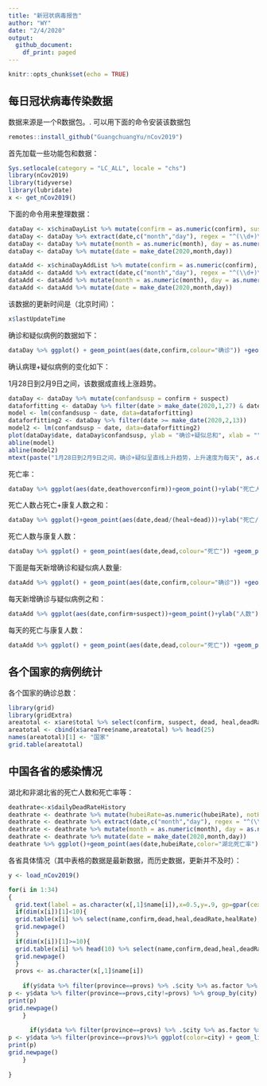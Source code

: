 ```yaml
---
title: "新冠状病毒报告"
author: "WY"
date: "2/4/2020"
output:
  github_document:
    df_print: paged
---
```


```r
knitr::opts_chunk$set(echo = TRUE)
```

## 每日冠状病毒传染数据

数据来源是一个R数据包。. 可以用下面的命令安装该数据包

```r
remotes::install_github("GuangchuangYu/nCov2019")
```

首先加载一些功能包和数据：
```r
Sys.setlocale(category = "LC_ALL", locale = "chs")
library(nCov2019)
library(tidyverse)
library(lubridate)
x <- get_nCov2019()
```

下面的命令用来整理数据：
```r
dataDay <- x$chinaDayList %>% mutate(confirm = as.numeric(confirm), suspect = as.numeric(suspect), dead = as.numeric(dead), heal = as.numeric(heal), deathoverconfirm = dead/confirm)
dataDay <- dataDay %>% extract(date,c("month","day"), regex = "^(\\d+)\\.(\\d+)$",remove = FALSE) 
dataDay <- dataDay %>% mutate(month = as.numeric(month), day = as.numeric(day))
dataDay <- dataDay %>% mutate(date = make_date(2020,month,day))

dataAdd <- x$chinaDayAddList %>% mutate(confirm = as.numeric(confirm), suspect = as.numeric(suspect), dead = as.numeric(dead), heal = as.numeric(heal), deathoverconfirm = dead/confirm)
dataAdd <- dataAdd %>% extract(date,c("month","day"), regex = "^(\\d+)\\.(\\d+)$",remove = FALSE) 
dataAdd <- dataAdd %>% mutate(month = as.numeric(month), day = as.numeric(day))
dataAdd <- dataAdd %>% mutate(date = make_date(2020,month,day))

```

该数据的更新时间是（北京时间）：
```r
x$lastUpdateTime
```


确诊和疑似病例的数据如下：

```r
dataDay %>% ggplot() + geom_point(aes(date,confirm,colour="确诊")) +geom_point(aes(date,suspect,color="疑似")) +theme(legend.position="right")+ylab("病例数")+labs(colour="类别")+scale_color_manual(values=c("blue","red"))+xlab("")
```

确认病理+疑似病例的变化如下：

1月28日到2月9日之间，该数据成直线上涨趋势。

```r
dataDay <- dataDay %>% mutate(confandsusp = confirm + suspect)
dataforfitting <- dataDay %>% filter(date > make_date(2020,1,27) & date < make_date(2020,2,9)) 
model <- lm(confandsusp ~ date, data=dataforfitting)
dataforfitting2 <- dataDay %>% filter(date >= make_date(2020,2,13)) 
model2 <- lm(confandsusp ~ date, data=dataforfitting2)
plot(dataDay$date, dataDay$confandsusp, ylab = "确诊+疑似总和", xlab = "" )
abline(model)
abline(model2)
mtext(paste("1月28日到2月9日之间，确诊+疑似呈直线上升趋势，上升速度为每天", as.character(floor(model$coefficients[2])),"。\n R平方值为 ",round(summary(model)$r.squared, digits=5),".\n","2月13日后, 确诊+疑似病例每天增加",as.character(floor(model2$coefficients[2])), "\n R平方值为", round(summary(model2)$r.squared, digits=5),"."))
```


死亡率：

```r
dataDay %>% ggplot(aes(date,deathoverconfirm))+geom_point()+ylab("死亡人数/确诊人数")+xlab("")
```

死亡人数占死亡+康复人数之和：

```r
dataDay %>% ggplot()+geom_point(aes(date,dead/(heal+dead)))+ylab("死亡/(死亡+康复)")+xlab("")
```

死亡人数与康复人数：

```r
dataDay %>% ggplot() + geom_point(aes(date,dead,colour="死亡")) +geom_point(aes(date,heal,color="康复")) +theme(legend.position="right")+ylab("人数")+labs(colour="类别")+scale_color_manual(values=c("black","red"))+xlab("")
```


下面是每天新增确诊和疑似病人数量:

```r
dataAdd %>% ggplot() + geom_point(aes(date,confirm,colour="确诊")) +geom_point(aes(date,suspect,color="疑似")) +theme(legend.position="right")+ylab("人数")+labs(colour="类别")+scale_color_manual(values=c("blue","red"))+xlab("")
```

每天新增确诊与疑似病例之和：

```r
dataAdd %>% ggplot(aes(date,confirm+suspect))+geom_point()+ylab("人数")+xlab("")
```

每天的死亡与康复人数：

```r
dataAdd %>% ggplot() + geom_point(aes(date,dead,colour="死亡")) +geom_point(aes(date,heal,color="康复")) +theme(legend.position="right")+ylab("Number of cases")+labs(colour="Type")+scale_color_manual(values=c("black","red"))+xlab("")
```


## 各个国家的病例统计

各个国家的确诊总数：
```r
library(grid)
library(gridExtra)
areatotal <- x$are$total %>% select(confirm, suspect, dead, heal,deadRate,healRate)
areatotal <- cbind(x$areaTree$name,areatotal) %>% head(25)
names(areatotal)[1] <- "国家"
grid.table(areatotal)
```

## 中国各省的感染情况

湖北和非湖北省的死亡人数和死亡率等：

```r
deathrate<-x$dailyDeadRateHistory
deathrate <- deathrate %>% mutate(hubeiRate=as.numeric(hubeiRate), notHubeiRate=as.numeric(notHubeiRate), countryRate=as.numeric(countryRate))
deathrate <- deathrate %>% extract(date,c("month","day"), regex = "^(\\d+)\\.(\\d+)$",remove = FALSE) 
deathrate <- deathrate %>% mutate(month = as.numeric(month), day = as.numeric(day))
deathrate <- deathrate %>% mutate(date = make_date(2020,month,day))
deathrate %>% ggplot()+geom_point(aes(date,hubeiRate,color="湖北死亡率"))+geom_point(aes(date,notHubeiRate,color="非湖北死亡率"))+geom_point(aes(date,countryRate,color="中国总死亡率"))+ ylab("百分比(%)")+xlab("")
```


各省具体情况（其中表格的数据是最新数据，而历史数据，更新并不及时）：

```r
y <- load_nCov2019()

```

```r
for(i in 1:34)
{
  grid.text(label = as.character(x[,1]$name[i]),x=0.5,y=.9, gp=gpar(cex=2))
  if(dim(x[i])[1]<10){
  grid.table(x[i] %>% select(name,confirm,dead,heal,deadRate,healRate),vp=viewport(x=0.5,y=.5,width=1,height=1))
  grid.newpage()
  }
  if(dim(x[i])[1]>=10){
  grid.table(x[i] %>% head(10) %>% select(name,confirm,dead,heal,deadRate,healRate),vp=viewport(x=0.5,y=.5,width=1,height=1))
  grid.newpage()
  }
  provs <- as.character(x[,1]$name[i])
  
    if(y$data %>% filter(province==provs) %>% .$city %>% as.factor %>% levels %>% length != 1){
p <- y$data %>% filter(province==provs,city!=provs) %>% group_by(city) %>% ggplot(color=city) + geom_line(aes(time,confirmed,color=city))+geom_point(aes(time,confirmed,color=city))+ylab(paste(provs," 确诊人数"))+xlab("")
print(p)
grid.newpage()
    }
  
      if(y$data %>% filter(province==provs) %>% .$city %>% as.factor %>% levels %>% length == 1){
p <- y$data %>% filter(province==provs)%>% ggplot(color=city) + geom_line(aes(time,confirmed,color=city))+geom_point(aes(time,confirmed,color=city))+ylab(paste(provs," 确诊人数"))+xlab("")
print(p)
grid.newpage()
    }
  
}
```


